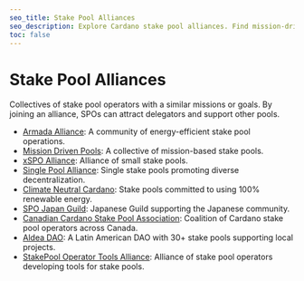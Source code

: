 ```yaml
---
seo_title: Stake Pool Alliances
seo_description: Explore Cardano stake pool alliances. Find mission-driven collectives, eco-friendly groups, and single pools. Find and support a stake pool with purpose.
toc: false
---
```


# Stake Pool Alliances

Collectives of stake pool operators with a similar missions or goals. By joining an alliance, SPOs can attract delegators and support other pools.

- [Armada Alliance](https://armada-alliance.com/): A community of energy-efficient stake pool operations.
- [Mission Driven Pools](https://missiondrivenpools.org/): A collective of mission-based stake pools.
- [xSPO Alliance](https://www.xspo-alliance.org/): Alliance of small stake pools.
- [Single Pool Alliance](https://singlepoolalliance.net/): Single stake pools promoting diverse decentralization.
- [Climate Neutral Cardano](https://climateneutralcardano.org/): Stake pools committed to using 100% renewable energy.
- [SPO Japan Guild](https://spojapanguild.net/): Japanese Guild supporting the Japanese community.
- [Canadian Cardano Stake Pool Association](https://ccspa.ca/): Coalition of Cardano stake pool operators across Canada.
- [Aldea DAO](https://aldea-dao.org/): A Latin American DAO with 30+ stake pools supporting local projects.
- [StakePool Operator Tools Alliance](https://github.com/gitmachtl/StakePool-Operator-Tools-Alliance): Alliance of stake pool operators developing tools for stake pools.